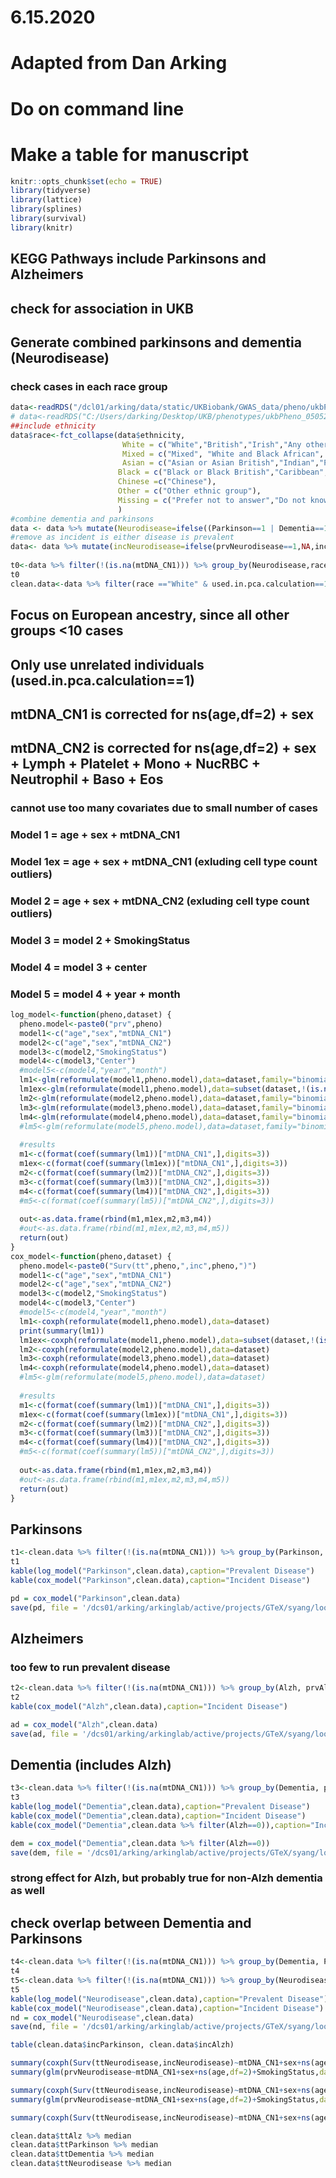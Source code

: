 # 6.15.2020
# Adapted from Dan Arking
# Do on command line
# Make a table for manuscript

```r
knitr::opts_chunk$set(echo = TRUE)
library(tidyverse)
library(lattice)
library(splines)
library(survival)
library(knitr)
```
## KEGG Pathways include Parkinsons and Alzheimers
## check for association in UKB
## Generate combined parkinsons and dementia (Neurodisease)
### check cases in each race group


```r
data<-readRDS("/dcl01/arking/data/static/UKBiobank/GWAS_data/pheno/ukbPheno_05052020.rds")
# data<-readRDS("C:/Users/darking/Desktop/UKB/phenotypes/ukbPheno_05052020.rds")
##include ethnicity
data$race<-fct_collapse(data$ethnicity,
                         White = c("White","British","Irish","Any other white background"),
                         Mixed = c("Mixed", "White and Black African", "White and Asian","Any other mixed background","White and Black Caribbean"),
                         Asian = c("Asian or Asian British","Indian","Pakistani","Bangladeshi","Any other Asian background"),
                        Black = c("Black or Black British","Caribbean","African","Any other Black background"),
                        Chinese =c("Chinese"),
                        Other = c("Other ethnic group"),
                        Missing = c("Prefer not to answer","Do not know")
                        )
#combine dementia and parkinsons
data <- data %>% mutate(Neurodisease=ifelse((Parkinson==1 | Dementia==1),1,0), incNeurodisease=ifelse((incParkinson==1 | incDementia==1),1,0), prvNeurodisease=ifelse((prvParkinson==1 | prvDementia==1),1,0),ttNeurodisease=pmin(ttDementia,ttParkinson))
#remove as incident is either disease is prevalent
data<- data %>% mutate(incNeurodisease=ifelse(prvNeurodisease==1,NA,incNeurodisease),ttNeurodisease=ifelse(prvNeurodisease==1,NA,ttNeurodisease))
  
t0<-data %>% filter(!(is.na(mtDNA_CN1))) %>% group_by(Neurodisease,race) %>% summarise(Count=n())
t0    
clean.data<-data %>% filter(race =="White" & used.in.pca.calculation==1)
```

## Focus on European ancestry, since all other groups <10 cases
## Only use unrelated individuals (used.in.pca.calculation==1)
## mtDNA_CN1 is corrected for ns(age,df=2) + sex
## mtDNA_CN2 is corrected for ns(age,df=2) + sex + Lymph + Platelet + Mono + NucRBC + Neutrophil + Baso + Eos
### cannot use too many covariates due to small number of cases
### Model 1 = age + sex + mtDNA_CN1
### Model 1ex = age + sex + mtDNA_CN1 (exluding cell type count outliers)
### Model 2 = age + sex + mtDNA_CN2 (exluding cell type count outliers)
### Model 3 = model 2 + SmokingStatus
### Model 4 = model 3 + center
### Model 5 = model 4 + year + month
```r
log_model<-function(pheno,dataset) { 
  pheno.model<-paste0("prv",pheno)
  model1<-c("age","sex","mtDNA_CN1")
  model2<-c("age","sex","mtDNA_CN2")
  model3<-c(model2,"SmokingStatus")
  model4<-c(model3,"Center")
  #model5<-c(model4,"year","month")
  lm1<-glm(reformulate(model1,pheno.model),data=dataset,family="binomial")
  lm1ex<-glm(reformulate(model1,pheno.model),data=subset(dataset,!(is.na(mtDNA_CN2))),family="binomial")
  lm2<-glm(reformulate(model2,pheno.model),data=dataset,family="binomial")
  lm3<-glm(reformulate(model3,pheno.model),data=dataset,family="binomial")
  lm4<-glm(reformulate(model4,pheno.model),data=dataset,family="binomial")
  #lm5<-glm(reformulate(model5,pheno.model),data=dataset,family="binomial")
  
  #results
  m1<-c(format(coef(summary(lm1))["mtDNA_CN1",],digits=3))
  m1ex<-c(format(coef(summary(lm1ex))["mtDNA_CN1",],digits=3))
  m2<-c(format(coef(summary(lm2))["mtDNA_CN2",],digits=3))
  m3<-c(format(coef(summary(lm3))["mtDNA_CN2",],digits=3))
  m4<-c(format(coef(summary(lm4))["mtDNA_CN2",],digits=3))
  #m5<-c(format(coef(summary(lm5))["mtDNA_CN2",],digits=3))
  
  out<-as.data.frame(rbind(m1,m1ex,m2,m3,m4))
  #out<-as.data.frame(rbind(m1,m1ex,m2,m3,m4,m5))
  return(out)
}
cox_model<-function(pheno,dataset) { 
  pheno.model<-paste0("Surv(tt",pheno,",inc",pheno,")")
  model1<-c("age","sex","mtDNA_CN1")
  model2<-c("age","sex","mtDNA_CN2")
  model3<-c(model2,"SmokingStatus")
  model4<-c(model3,"Center")
  #model5<-c(model4,"year","month")
  lm1<-coxph(reformulate(model1,pheno.model),data=dataset)
  print(summary(lm1))
  lm1ex<-coxph(reformulate(model1,pheno.model),data=subset(dataset,!(is.na(mtDNA_CN2))))
  lm2<-coxph(reformulate(model2,pheno.model),data=dataset)
  lm3<-coxph(reformulate(model3,pheno.model),data=dataset)
  lm4<-coxph(reformulate(model4,pheno.model),data=dataset)
  #lm5<-glm(reformulate(model5,pheno.model),data=dataset)
  
  #results
  m1<-c(format(coef(summary(lm1))["mtDNA_CN1",],digits=3))
  m1ex<-c(format(coef(summary(lm1ex))["mtDNA_CN1",],digits=3))
  m2<-c(format(coef(summary(lm2))["mtDNA_CN2",],digits=3))
  m3<-c(format(coef(summary(lm3))["mtDNA_CN2",],digits=3))
  m4<-c(format(coef(summary(lm4))["mtDNA_CN2",],digits=3))
  #m5<-c(format(coef(summary(lm5))["mtDNA_CN2",],digits=3))
  
  out<-as.data.frame(rbind(m1,m1ex,m2,m3,m4))
  #out<-as.data.frame(rbind(m1,m1ex,m2,m3,m4,m5))
  return(out)
}
```
## Parkinsons
```r
t1<-clean.data %>% filter(!(is.na(mtDNA_CN1))) %>% group_by(Parkinson, prvParkinson) %>% summarise(Count=n())
t1
kable(log_model("Parkinson",clean.data),caption="Prevalent Disease")
kable(cox_model("Parkinson",clean.data),caption="Incident Disease")

pd = cox_model("Parkinson",clean.data)
save(pd, file = '/dcs01/arking/arkinglab/active/projects/GTeX/syang/look.version8/R_objects/UKB/pd.rds')
```
## Alzheimers
### too few to run prevalent disease
```r
t2<-clean.data %>% filter(!(is.na(mtDNA_CN1))) %>% group_by(Alzh, prvAlzh) %>% summarise(Count=n())
t2
kable(cox_model("Alzh",clean.data),caption="Incident Disease")

ad = cox_model("Alzh",clean.data)
save(ad, file = '/dcs01/arking/arkinglab/active/projects/GTeX/syang/look.version8/R_objects/UKB/ad.rds')
```
## Dementia (includes Alzh)
```r
t3<-clean.data %>% filter(!(is.na(mtDNA_CN1))) %>% group_by(Dementia, prvDementia) %>% summarise(Count=n())
t3
kable(log_model("Dementia",clean.data),caption="Prevalent Disease")
kable(cox_model("Dementia",clean.data),caption="Incident Disease")
kable(cox_model("Dementia",clean.data %>% filter(Alzh==0)),caption="Incident Disease (No Alzh)")

dem = cox_model("Dementia",clean.data %>% filter(Alzh==0))
save(dem, file = '/dcs01/arking/arkinglab/active/projects/GTeX/syang/look.version8/R_objects/UKB/dem.rds')
```

### strong effect for Alzh, but probably true for non-Alzh dementia as well
## check overlap between Dementia and Parkinsons
```r
t4<-clean.data %>% filter(!(is.na(mtDNA_CN1))) %>% group_by(Dementia, Parkinson) %>% summarise(Count=n())
t4
t5<-clean.data %>% filter(!(is.na(mtDNA_CN1))) %>% group_by(Neurodisease,prvNeurodisease) %>% summarise(Count=n())
t5
kable(log_model("Neurodisease",clean.data),caption="Prevalent Disease")
kable(cox_model("Neurodisease",clean.data),caption="Incident Disease")
nd = cox_model("Neurodisease",clean.data)
save(nd, file = '/dcs01/arking/arkinglab/active/projects/GTeX/syang/look.version8/R_objects/UKB/nd.rds')

table(clean.data$incParkinson, clean.data$incAlzh)
```

```r
summary(coxph(Surv(ttNeurodisease,incNeurodisease)~mtDNA_CN1+sex+ns(age,df=2)+SmokingStatus,data=clean.data))
summary(glm(prvNeurodisease~mtDNA_CN1+sex+ns(age,df=2)+SmokingStatus,data=clean.data,family="binomial"))
```

```r
summary(coxph(Surv(ttNeurodisease,incNeurodisease)~mtDNA_CN1+sex+ns(age,df=2)+SmokingStatus,data=clean.data))
summary(glm(prvNeurodisease~mtDNA_CN1+sex+ns(age,df=2)+SmokingStatus,data=clean.data,family="binomial"))

summary(coxph(Surv(ttNeurodisease,incNeurodisease)~mtDNA_CN1+sex+ns(age,df=2),data=clean.data))

clean.data$ttAlz %>% median
clean.data$ttParkinson %>% median
clean.data$ttDementia %>% median
clean.data$ttNeurodisease %>% median
```

